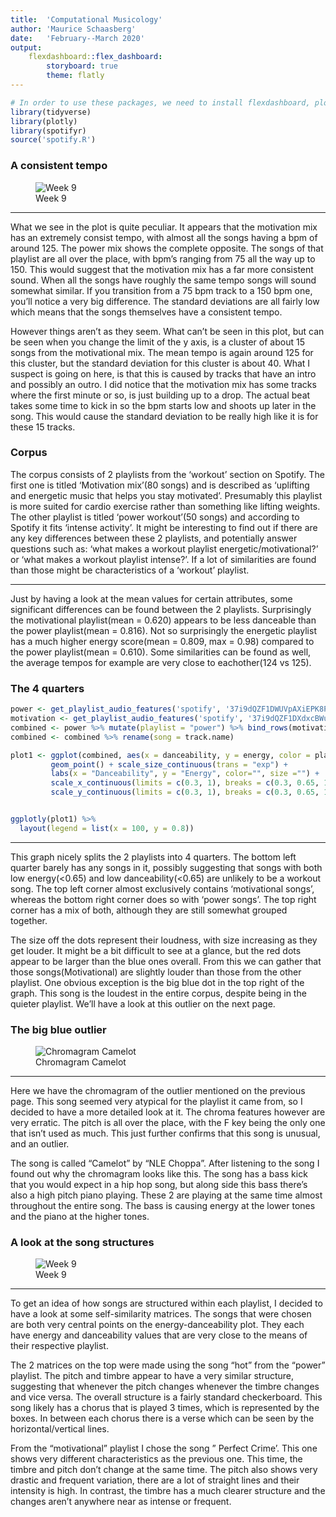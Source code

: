 ```yaml
---
title:  'Computational Musicology'
author: 'Maurice Schaasberg'
date:   'February--March 2020'
output: 
    flexdashboard::flex_dashboard:
        storyboard: true
        theme: flatly
---
```


```r
# In order to use these packages, we need to install flexdashboard, plotly, and Cairo.
library(tidyverse)
library(plotly)
library(spotifyr)
source('spotify.R')
```
### A consistent tempo {data-commentary-width=600}
![Week 9](Tempo_plot.png)


***

What we see in the plot is quite peculiar. It appears that the motivation mix has an extremely consist tempo, with almost all the songs having a bpm of around 125. The power mix shows the complete opposite. The songs of that playlist are all over the place, with bpm's ranging from 75 all the way up to 150. This would suggest that the motivation mix has a far more consistent sound. When all the songs have roughly the same tempo songs will sound somewhat similar. If you transition from a 75 bpm track to a 150 bpm one, you'll notice a very big difference. The standard deviations are all fairly low which means that the songs themselves have a consistent tempo. 

However things aren't as they seem. What can't be seen in this plot, but can be seen when you change the limit of the y axis, is a cluster of about 15 songs from the motivational mix. The mean tempo is again around 125 for this cluster, but the standard deviation for this cluster is about 40. What I suspect is going on here, is that this is caused by tracks that have an intro and possibly an outro. I did notice that the motivation mix has some tracks where the first minute or so, is just building up to a drop. The actual beat takes some time to kick in so the bpm starts low and shoots up later in the song. This would cause the standard deviation to be really high like it is for these 15 tracks.

### Corpus {data-commentary-width=800}

The corpus consists of 2 playlists from the 'workout' section on Spotify. The first one is titled 'Motivation mix'(80 songs) and is described as 'uplifting and energetic music that helps you stay motivated'. Presumably this playlist is more suited for cardio exercise rather than something like lifting weights. The other playlist is titled 'power workout'(50 songs) and according to Spotify it fits 'intense activity'. It might be interesting to find out if there are any key differences between these 2 playlists, and potentially answer questions such as: 'what makes a workout playlist energetic/motivational?' or 'what makes a workout playlist intense?'. If a lot of similarities are found than those might be characteristics of a 'workout' playlist.

***

Just by having a look at the mean values for certain attributes, some significant differences can be found between the 2 playlists. Surprisingly the motivational playlist(mean = 0.620) appears to be less danceable than the power playlist(mean = 0.816). Not so surprisingly the energetic playlist has a much higher energy score(mean = 0.809, max = 0.98) compared to the power playlist(mean = 0.610). Some similarities can be found as well, the average tempos for example are very close to eachother(124 vs 125).


### The 4 quarters {data-commentary-width=400}

```r
power <- get_playlist_audio_features('spotify', '37i9dQZF1DWUVpAXiEPK8P')
motivation <- get_playlist_audio_features('spotify', '37i9dQZF1DXdxcBWuJkbcy')
combined <- power %>% mutate(playlist = "power") %>% bind_rows(motivation %>% mutate(playlist = "motivation"))
combined <- combined %>% rename(song = track.name)

plot1 <- ggplot(combined, aes(x = danceability, y = energy, color = playlist, size = loudness, label = song)) +
         geom_point() + scale_size_continuous(trans = "exp") +
         labs(x = "Danceability", y = "Energy", color="", size ="") +
         scale_x_continuous(limits = c(0.3, 1), breaks = c(0.3, 0.65, 1),minor_breaks=NULL) +
         scale_y_continuous(limits = c(0.3, 1), breaks = c(0.3, 0.65, 1),minor_breaks=NULL)


ggplotly(plot1) %>%
  layout(legend = list(x = 100, y = 0.8))
```

***

This graph nicely splits the 2 playlists into 4 quarters. The bottom left quarter barely has any songs in it, possibly suggesting that songs with both low energy(<0.65) and low danceability(<0.65) are unlikely to be a workout song. The top left corner almost exclusively contains 'motivational songs', whereas the bottom right corner does so with 'power songs'. The top right corner has a mix of both, although they are still somewhat grouped together. 

The size off the dots represent their loudness, with size increasing as they get louder. It might be a bit difficult to see at a glance, but the red dots appear to be larger than the blue ones overall. From this we can gather that those songs(Motivational) are slightly louder than those from the other playlist. One obvious exception is the big blue dot in the top right of the graph. This song is the loudest in the entire corpus, despite being in the quieter playlist. We'll have a look at this outlier on the next page.

### The big blue outlier {data-commentary-width=600}

![Chromagram Camelot](ChromagramCamelot.png)

***

Here we have the chromagram of the outlier mentioned on the previous page. This song seemed very atypical for the playlist it came from, so I decided to have a more detailed look at it. The chroma features however are very erratic. The pitch is all over the place, with the F key being the only one that isn't used as much. This just further confirms that this song is unusual, and an outlier.

The song is called "Camelot" by "NLE Choppa". After listening to the song I found out why the chromagram looks like this. The song has a bass kick that you would expect in a hip hop song, but along side this bass there's also a high pitch piano playing. These 2 are playing at the same time almost throughout the entire song. The bass is causing energy at the lower tones and the piano at the higher tones.

### A look at the song structures {data-commentary-width=600}
![Week 9](all4.png)


***

To get an idea of how songs are structured within each playlist, I decided to have a look at some self-similarity matrices. The songs that were chosen are both very central points on the energy-danceability plot. They each have energy and danceability values that are very close to the means of their respective playlist.

The 2 matrices on the top were made using the song "hot" from the "power" playlist. The pitch and timbre appear to have a very similar structure, suggesting that whenever the pitch changes whenever the timbre changes and vice versa. The overall structure is a fairly standard checkerboard. This song likely has a chorus that is played 3 times, which is represented by the boxes. In between each chorus there is a verse which can be seen by the horizontal/vertical lines.

From the "motivational" playlist I chose the song " Perfect Crime'. This one shows very different characteristics as the previous one. This time, the timbre and pitch don't change at the same time. The pitch also shows very drastic and frequent variation, there are a lot of straight lines and their intensity is high. In contrast, the timbre has a much clearer structure and the changes aren't anywhere near as intense or frequent.